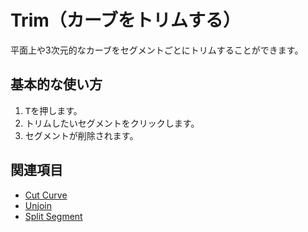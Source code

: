 
# Trim（カーブをトリムする）

<Reference shortcut="T" command="Trim" button="Toolbar" />

平面上や3次元的なカーブをセグメントごとにトリムすることができます。

## 基本的な使い方

1. <kbd>T</kbd>を押します。
2. トリムしたいセグメントをクリックします。
3. セグメントが削除されます。

<VideoPlayer fileName="trim"/>

## 関連項目
- [Cut Curve](./cut-curve)
- [Unjoin](./unjoin)
- [Split Segment](./split-segment)